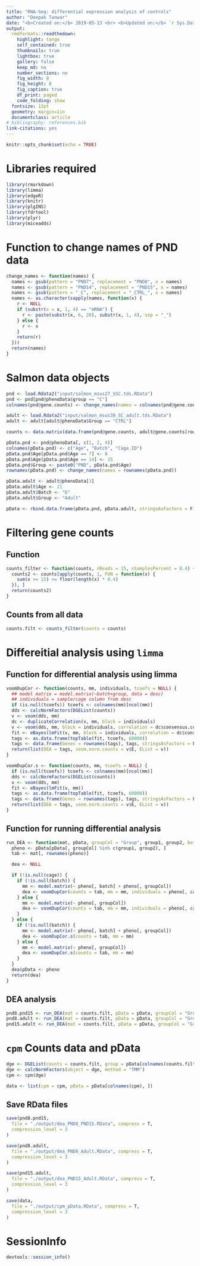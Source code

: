```yaml
---
title: "RNA-Seq: differential expression analysis of controls"
author: "Deepak Tanwar"
date: "<b>Created on:</b> 2019-05-13 <br> <b>Updated on:</b> `r Sys.Date()`"
output:
  rmdformats::readthedown:
    highlight: tango
    self_contained: true
    thumbnails: true
    lightbox: true
    gallery: false
    keep_md: no
    number_sections: no
    fig_width: 8
    fig_height: 8
    fig_caption: true
    df_print: paged
    code_folding: show
  fontsize: 12pt
  geometry: margin=1in
  documentclass: article
# bibliography: references.bib
link-citations: yes
---
```


```r
knitr::opts_chunk$set(echo = TRUE)
```

# Libraries required

```r
library(rmarkdown)
library(limma)
library(edgeR)
library(knitr)
library(plgINS)
library(fdrtool)
library(plyr)
library(miceadds)
```

# Function to change names of PND data
```r
change_names <- function(names) {
  names <- gsub(pattern = "PND7", replacement = "PND8", x = names)
  names <- gsub(pattern = "PND14", replacement = "PND15", x = names)
  names <- gsub(pattern = "_C", replacement = "_CTRL_", x = names)
  names <- as.character(sapply(names, function(x) {
    r <- NULL
    if (substr(x = x, 1, 4) == "mRNA") {
      r <- paste(substr(x, 6, 20), substr(x, 1, 4), sep = "_")
    } else {
      r <- x
    }
    return(r)
  }))
  return(names)
}
```

# Salmon data objects

```r
pnd <- load.Rdata2("input/salmon_msus27_SSC.tds.RData")
pnd <- pnd[pnd@phenoData$group == "C"]
colnames(pnd@gene.counts) <- change_names(names = colnames(pnd@gene.counts))

adult <- load.Rdata2("input/salmon_msus30_SC_adult.tds.RData")
adult <- adult[adult@phenoData$Group == "CTRL"]

counts <- data.matrix(data.frame(pnd@gene.counts, adult@gene.counts[rownames(pnd@gene.counts), ]))

pData.pnd <- pnd@phenoData[, c(1, 2, 4)]
colnames(pData.pnd) <- c("Age", "Batch", "Cage.ID")
pData.pnd$Age[pData.pnd$Age == 7] <- 8
pData.pnd$Age[pData.pnd$Age == 14] <- 15
pData.pnd$Group <- paste0("PND", pData.pnd$Age)
rownames(pData.pnd) <- change_names(names = rownames(pData.pnd))

pData.adult <- adult@phenoData[3]
pData.adult$Age <- 21
pData.adult$Batch <- "D"
pData.adult$Group <- "Adult"

pData <- rbind.data.frame(pData.pnd, pData.adult, stringsAsFactors = F)
```

# Filtering gene counts

## Function
```r
counts_filter <- function(counts, nReads = 15, nSamplesPercent = 0.4) {
  counts2 <- counts[apply(counts, 1, FUN = function(x) {
    sum(x >= 15) >= floor(length(x) * 0.4)
  }), ]
  return(counts2)
}
```

## Counts from all data
```r
counts.filt <- counts_filter(counts = counts)
```


# Differeitial analysis using `limma`

## Function for differential analysis using limma
```r
voomDupCor <- function(counts, mm, individuals, tcoefs = NULL) {
  ## model matrix = model.matrix(~batch+group, data = desc)
  ## individuals = sample/cage column from desc
  if (is.null(tcoefs)) tcoefs <- colnames(mm)[ncol(mm)]
  dds <- calcNormFactors(DGEList(counts))
  v <- voom(dds, mm)
  dc <- duplicateCorrelation(v, mm, block = individuals)
  v <- voom(dds, mm, block = individuals, correlation = dc$consensus.correlation)
  fit <- eBayes(lmFit(v, mm, block = individuals, correlation = dc$consensus.correlation))
  tags <- as.data.frame(topTable(fit, tcoefs, 60000))
  tags <- data.frame(Genes = rownames(tags), tags, stringsAsFactors = F)
  return(list(DEA = tags, voom.norm.counts = v$E, EList = v))
}

voomDupCor.s <- function(counts, mm, tcoefs = NULL) {
  if (is.null(tcoefs)) tcoefs <- colnames(mm)[ncol(mm)]
  dds <- calcNormFactors(DGEList(counts))
  v <- voom(dds, mm)
  fit <- eBayes(lmFit(v, mm))
  tags <- as.data.frame(topTable(fit, tcoefs, 60000))
  tags <- data.frame(Genes = rownames(tags), tags, stringsAsFactors = F)
  return(list(DEA = tags, voom.norm.counts = v$E, EList = v))
}
```

## Function for running differential analysis
```r
run_DEA <- function(mat, pData, groupCol = "Group", group1, group2, batch = NULL, cage = NULL) {
  pheno <- pData[pData[, groupCol] %in% c(group1, group2), ]
  tab <- mat[, rownames(pheno)]

  dea <- NULL

  if (!is.null(cage)) {
    if (!is.null(batch)) {
      mm <- model.matrix(~ pheno[, batch] + pheno[, groupCol])
      dea <- voomDupCor(counts = tab, mm = mm, individuals = pheno[, cage])
    } else {
      mm <- model.matrix(~ pheno[, groupCol])
      dea <- voomDupCor(counts = tab, mm = mm, individuals = pheno[, cage])
    }
  } else {
    if (!is.null(batch)) {
      mm <- model.matrix(~ pheno[, batch] + pheno[, groupCol])
      dea <- voomDupCor.s(counts = tab, mm = mm)
    } else {
      mm <- model.matrix(~ pheno[, groupCol])
      dea <- voomDupCor.s(counts = tab, mm = mm)
    }
  }
  dea$pData <- pheno
  return(dea)
}
```

## DEA analysis
```r
pnd8.pnd15 <- run_DEA(mat = counts.filt, pData = pData, groupCol = "Group", group1 = "PND8", group2 = "PND15")
pnd8.adult <- run_DEA(mat = counts.filt, pData = pData, groupCol = "Group", group1 = "PND8", group2 = "Adult")
pnd15.adult <- run_DEA(mat = counts.filt, pData = pData, groupCol = "Group", group1 = "PND15", group2 = "Adult")
```

# `cpm` Counts data and pData
```r
dge <- DGEList(counts = counts.filt, group = pData[colnames(counts.filt), "Group"])
dge <- calcNormFactors(object = dge, method = "TMM")
cpm <- cpm(dge)

data <- list(cpm = cpm, pData = pData[colnames(cpm), ])
```


## Save RData files
```r
save(pnd8.pnd15,
  file = "./output/dea_PND8_PND15.RData", compress = T,
  compression_level = 3
)

save(pnd8.adult,
  file = "./output/dea_PND8_Adult.RData", compress = T,
  compression_level = 3
)

save(pnd15.adult,
  file = "./output/dea_PND15_Adult.RData", compress = T,
  compression_level = 3
)

save(data,
  file = "./output/cpm_pData.RData", compress = T,
  compression_level = 3
)
```


# SessionInfo
```r
devtools::session_info()
```